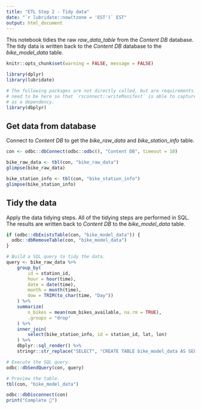 ```yaml
---
title: "ETL Step 2 - Tidy data"
date: "`r lubridate::now(tzone = 'EST')` EST"
output: html_document
---
```


This notebook tidies the raw *raw_data_table* from the *Content DB* database. The tidy data is written back to the *Content DB* database to the *bike_model_data* table.

```r
knitr::opts_chunk$set(warning = FALSE, message = FALSE) 

library(dplyr)
library(lubridate)

# The following packages are not directly called, but are requirements. They
# need to be here so that `rsconnect::writeManifest` is able to capture them
# as a dependency.
library(dbplyr)
```

## Get data from database

Connect to *Content DB* to get the *bike_raw_data* and *bike_station_info* table.

```r
con <- odbc::dbConnect(odbc::odbc(), "Content DB", timeout = 10)

bike_raw_data <- tbl(con, "bike_raw_data")
glimpse(bike_raw_data)

bike_station_info <- tbl(con, "bike_station_info")
glimpse(bike_station_info)
```

## Tidy the data

Apply the data tidying steps. All of the tidying steps are performed in SQL. The results are written back to *Content DB* to the *bike_model_data* table.

```r
if (odbc::dbExistsTable(con, "bike_model_data")) {
  odbc::dbRemoveTable(con, "bike_model_data")
}

# Build a SQL query to tidy the data.
query <- bike_raw_data %>% 
    group_by(
        id = station_id, 
        hour = hour(time), 
        date = date(time), 
        month = month(time), 
        dow = TRIM(to_char(time, "Day"))
    ) %>%
    summarize(
        n_bikes = mean(num_bikes_available, na.rm = TRUE),
        .groups = "drop"
    ) %>%
    inner_join(
        select(bike_station_info, id = station_id, lat, lon)
    ) %>%
    dbplyr::sql_render() %>%
    stringr::str_replace("SELECT", "CREATE TABLE bike_model_data AS SELECT")

# Execute the SQL query.
odbc::dbSendQuery(con, query)

# Preview the table.
tbl(con, "bike_model_data")
```

```r
odbc::dbDisconnect(con)
print("Complete 🎉")
```
